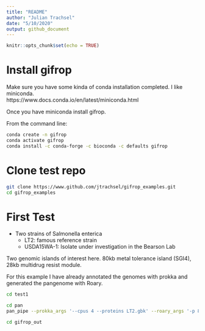 ```yaml
---
title: "README"
author: "Julian Trachsel"
date: "5/10/2020"
output: github_document
---
```


```r
knitr::opts_chunk$set(echo = TRUE)
```

# Install gifrop

Make sure you have some kinda of conda installation completed.  I like miniconda.  
https://www.docs.conda.io/en/latest/miniconda.html  
  
Once you have miniconda install gifrop.  


From the command line:  
```bash
conda create -n gifrop
conda activate gifrop
conda install -c conda-forge -c bioconda -c defaults gifrop
```


# Clone test repo

```bash
git clone https://www.github.com/jtrachsel/gifrop_examples.git  
cd gifrop_examples

```


# First Test



* Two strains of Salmonella enterica  
  + LT2: famous reference strain  
  + USDA15WA-1: Isolate under investigation in the Bearson Lab

Two genomic islands of interest here.  80kb metal tolerance island (SGI4), 28kb multidrug resist module.  
  
For this example I have already annotated the genomes with prokka and generated the pangenome with Roary.  
```bash
cd test1

cd pan
pan_pipe --prokka_args '--cpus 4 --proteins LT2.gbk' --roary_args '-p 8' --gifrop_args '--threads 8'

cd gifrop_out

```




